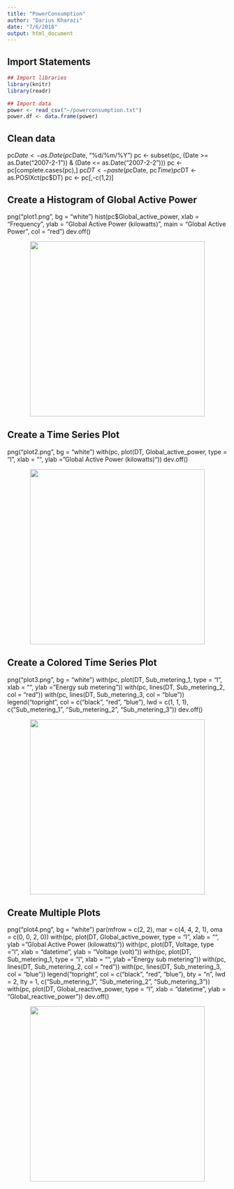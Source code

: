 ```yaml
---
title: "PowerConsumption"
author: "Darius Kharazi"
date: "7/6/2018"
output: html_document
---
```


## Import Statements

```r
## Import libraries
library(knitr)
library(readr)

## Import data
power <- read_csv("~/powerconsumption.txt")
power.df <- data.frame(power)
```

## Clean data

pc$Date <- as.Date(pc$Date, "%d/%m/%Y")
pc <- subset(pc, (Date >= as.Date("2007-2-1")) & (Date <= as.Date("2007-2-2")))
pc <- pc[complete.cases(pc),]
pc$DT <- paste(pc$Date, pc$Time)
pc$DT <- as.POSIXct(pc$DT)
pc <- pc[,-c(1,2)]

## Create a Histogram of Global Active Power

png("plot1.png", bg = "white")
hist(pc$Global_active_power, xlab = "Frequency", ylab = "Global Active Power (kilowatts)", main = "Global Active Power", col = "red")
dev.off()

<p align="center">
  <img width="400" height="400" src="/graphics/plot1.png">
</p>

## Create a Time Series Plot

png("plot2.png", bg = "white")
with(pc, plot(DT, Global_active_power, type = "l", xlab = "", ylab = "Global Active Power (kilowatts)"))
dev.off()

<p align="center">
  <img width="400" height="400" src="/graphics/plot2.png">
</p>

## Create a Colored Time Series Plot

png("plot3.png", bg = "white")
with(pc, plot(DT, Sub_metering_1, type = "l", xlab = "", ylab = "Energy sub metering"))
with(pc, lines(DT, Sub_metering_2, col = "red"))
with(pc, lines(DT, Sub_metering_3, col = "blue"))
legend("topright", col = c("black", "red", "blue"), lwd = c(1, 1, 1), c("Sub_metering_1", "Sub_metering_2", "Sub_metering_3"))
dev.off()

<p align="center">
  <img width="400" height="400" src="/graphics/plot3.png">
</p>

## Create Multiple Plots

png("plot4.png", bg = "white")
par(mfrow = c(2, 2), mar = c(4, 4, 2, 1), oma = c(0, 0, 2, 0))
with(pc, plot(DT, Global_active_power, type = "l", xlab = "", ylab = "Global Active Power (kilowatts)"))
with(pc, plot(DT, Voltage, type = "l", xlab = "datetime", ylab = "Voltage (volt)"))
with(pc, plot(DT, Sub_metering_1, type = "l", xlab = "", ylab = "Energy sub metering"))
with(pc, lines(DT, Sub_metering_2, col = "red"))
with(pc, lines(DT, Sub_metering_3, col = "blue"))
legend("topright", col = c("black", "red", "blue"), bty = "n", lwd = 2, lty = 1, c("Sub_metering_1", "Sub_metering_2", "Sub_metering_3"))
with(pc, plot(DT, Global_reactive_power, type = "l", xlab = "datetime", ylab = "Global_reactive_power"))
dev.off()

<p align="center">
  <img width="400" height="400" src="/graphics/plot4.png">
</p>
